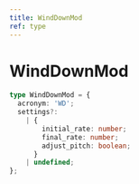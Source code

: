 ```yaml
---
title: WindDownMod
ref: type
---
```


# WindDownMod

```ts
type WindDownMod = {
  acronym: 'WD';
  settings?:
    | {
        initial_rate: number;
        final_rate: number;
        adjust_pitch: boolean;
      }
    | undefined;
};
```
